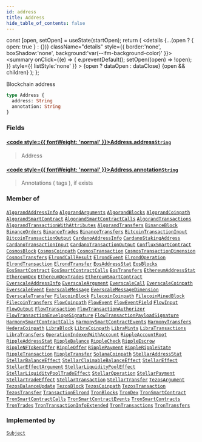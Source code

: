 ```yaml
---
id: address
title: Address
hide_table_of_contents: false
---
```







  const [open, setOpen] = useState(startOpen);
  return (
    <details {...(open ? { open: true } : {})} className="details" style={{ border:'none', boxShadow:'none', background:'var(--ifm-background-color)' }}>
      <summary
        onClick={(e) => {
          e.preventDefault();
          setOpen((open) => !open);
        }}
        style={{ listStyle:'none' }}
      >
      {open ? dataOpen : dataClose}
      </summary>
      {open && children}
    </details>
  );
};








Blockchain address


```graphql
type Address {
  address: String
  annotation: String
}
```




### Fields

#### [<code style={{ fontWeight: 'normal' }}>Address.<b>address</b></code>](#)<Bullet />[`String`](/docs/graphql-reference/scalars/string) <Badge class="badge badge--secondary" text="scalar"/> 
> 
> 
> Address
> 

#### [<code style={{ fontWeight: 'normal' }}>Address.<b>annotation</b></code>](#)<Bullet />[`String`](/docs/graphql-reference/scalars/string) <Badge class="badge badge--secondary" text="scalar"/> 
> 
> 
> Annotations ( tags ), if exists
> 



### Member of

[`AlgorandAddressInfo`](/docs/graphql-reference/objects/algorand-address-info)  <Badge class="secondary" text="object"/><Bullet />[`AlgorandArguments`](/docs/graphql-reference/objects/algorand-arguments)  <Badge class="secondary" text="object"/><Bullet />[`AlgorandBlocks`](/docs/graphql-reference/objects/algorand-blocks)  <Badge class="secondary" text="object"/><Bullet />[`AlgorandCoinpath`](/docs/graphql-reference/objects/algorand-coinpath)  <Badge class="secondary" text="object"/><Bullet />[`AlgorandSmartContract`](/docs/graphql-reference/objects/algorand-smart-contract)  <Badge class="secondary" text="object"/><Bullet />[`AlgorandSmartContractCalls`](/docs/graphql-reference/objects/algorand-smart-contract-calls)  <Badge class="secondary" text="object"/><Bullet />[`AlgorandTransactions`](/docs/graphql-reference/objects/algorand-transactions)  <Badge class="secondary" text="object"/><Bullet />[`AlgorandTransactionWithAttributes`](/docs/graphql-reference/objects/algorand-transaction-with-attributes)  <Badge class="secondary" text="object"/><Bullet />[`AlgorandTransfers`](/docs/graphql-reference/objects/algorand-transfers)  <Badge class="secondary" text="object"/><Bullet />[`BinanceBlock`](/docs/graphql-reference/objects/binance-block)  <Badge class="secondary" text="object"/><Bullet />[`BinanceOrders`](/docs/graphql-reference/objects/binance-orders)  <Badge class="secondary" text="object"/><Bullet />[`BinanceTrades`](/docs/graphql-reference/objects/binance-trades)  <Badge class="secondary" text="object"/><Bullet />[`BinanceTransfers`](/docs/graphql-reference/objects/binance-transfers)  <Badge class="secondary" text="object"/><Bullet />[`BitcoinTransactionInput`](/docs/graphql-reference/objects/bitcoin-transaction-input)  <Badge class="secondary" text="object"/><Bullet />[`BitcoinTransactionOutput`](/docs/graphql-reference/objects/bitcoin-transaction-output)  <Badge class="secondary" text="object"/><Bullet />[`CardanoAddressInfo`](/docs/graphql-reference/objects/cardano-address-info)  <Badge class="secondary" text="object"/><Bullet />[`CardanoStakingAddress`](/docs/graphql-reference/objects/cardano-staking-address)  <Badge class="secondary" text="object"/><Bullet />[`CardanoTransactionInput`](/docs/graphql-reference/objects/cardano-transaction-input)  <Badge class="secondary" text="object"/><Bullet />[`CardanoTransactionOutput`](/docs/graphql-reference/objects/cardano-transaction-output)  <Badge class="secondary" text="object"/><Bullet />[`ConfluxSmartContract`](/docs/graphql-reference/objects/conflux-smart-contract)  <Badge class="secondary" text="object"/><Bullet />[`CosmosBlock`](/docs/graphql-reference/objects/cosmos-block)  <Badge class="secondary" text="object"/><Bullet />[`CosmosCoinpath`](/docs/graphql-reference/objects/cosmos-coinpath)  <Badge class="secondary" text="object"/><Bullet />[`CosmosTransaction`](/docs/graphql-reference/objects/cosmos-transaction)  <Badge class="secondary" text="object"/><Bullet />[`CosmosTransactionDimension`](/docs/graphql-reference/objects/cosmos-transaction-dimension)  <Badge class="secondary" text="object"/><Bullet />[`CosmosTransfers`](/docs/graphql-reference/objects/cosmos-transfers)  <Badge class="secondary" text="object"/><Bullet />[`ElrondCallResult`](/docs/graphql-reference/objects/elrond-call-result)  <Badge class="secondary" text="object"/><Bullet />[`ElrondEvent`](/docs/graphql-reference/objects/elrond-event)  <Badge class="secondary" text="object"/><Bullet />[`ElrondOperation`](/docs/graphql-reference/objects/elrond-operation)  <Badge class="secondary" text="object"/><Bullet />[`ElrondTransaction`](/docs/graphql-reference/objects/elrond-transaction)  <Badge class="secondary" text="object"/><Bullet />[`ElrondTransfer`](/docs/graphql-reference/objects/elrond-transfer)  <Badge class="secondary" text="object"/><Bullet />[`EosAddressStat`](/docs/graphql-reference/objects/eos-address-stat)  <Badge class="secondary" text="object"/><Bullet />[`EosBlocks`](/docs/graphql-reference/objects/eos-blocks)  <Badge class="secondary" text="object"/><Bullet />[`EosSmartContract`](/docs/graphql-reference/objects/eos-smart-contract)  <Badge class="secondary" text="object"/><Bullet />[`EosSmartContractCalls`](/docs/graphql-reference/objects/eos-smart-contract-calls)  <Badge class="secondary" text="object"/><Bullet />[`EosTransfers`](/docs/graphql-reference/objects/eos-transfers)  <Badge class="secondary" text="object"/><Bullet />[`EthereumAddressStat`](/docs/graphql-reference/objects/ethereum-address-stat)  <Badge class="secondary" text="object"/><Bullet />[`EthereumDex`](/docs/graphql-reference/objects/ethereum-dex)  <Badge class="secondary" text="object"/><Bullet />[`EthereumDexTrades`](/docs/graphql-reference/objects/ethereum-dex-trades)  <Badge class="secondary" text="object"/><Bullet />[`EthereumSmartContract`](/docs/graphql-reference/objects/ethereum-smart-contract)  <Badge class="secondary" text="object"/><Bullet />[`EverscaleAddressInfo`](/docs/graphql-reference/objects/everscale-address-info)  <Badge class="secondary" text="object"/><Bullet />[`EverscaleArgument`](/docs/graphql-reference/objects/everscale-argument)  <Badge class="secondary" text="object"/><Bullet />[`EverscaleCall`](/docs/graphql-reference/objects/everscale-call)  <Badge class="secondary" text="object"/><Bullet />[`EverscaleCoinpath`](/docs/graphql-reference/objects/everscale-coinpath)  <Badge class="secondary" text="object"/><Bullet />[`EverscaleEvent`](/docs/graphql-reference/objects/everscale-event)  <Badge class="secondary" text="object"/><Bullet />[`EverscaleMessage`](/docs/graphql-reference/objects/everscale-message)  <Badge class="secondary" text="object"/><Bullet />[`EverscaleMessageDimension`](/docs/graphql-reference/objects/everscale-message-dimension)  <Badge class="secondary" text="object"/><Bullet />[`EverscaleTransfer`](/docs/graphql-reference/objects/everscale-transfer)  <Badge class="secondary" text="object"/><Bullet />[`FilecoinBlock`](/docs/graphql-reference/objects/filecoin-block)  <Badge class="secondary" text="object"/><Bullet />[`FilecoinCoinpath`](/docs/graphql-reference/objects/filecoin-coinpath)  <Badge class="secondary" text="object"/><Bullet />[`FilecoinMinedBlock`](/docs/graphql-reference/objects/filecoin-mined-block)  <Badge class="secondary" text="object"/><Bullet />[`FilecoinTransfers`](/docs/graphql-reference/objects/filecoin-transfers)  <Badge class="secondary" text="object"/><Bullet />[`FlowCoinpath`](/docs/graphql-reference/objects/flow-coinpath)  <Badge class="secondary" text="object"/><Bullet />[`FlowEvent`](/docs/graphql-reference/objects/flow-event)  <Badge class="secondary" text="object"/><Bullet />[`FlowEventField`](/docs/graphql-reference/objects/flow-event-field)  <Badge class="secondary" text="object"/><Bullet />[`FlowInput`](/docs/graphql-reference/objects/flow-input)  <Badge class="secondary" text="object"/><Bullet />[`FlowOutput`](/docs/graphql-reference/objects/flow-output)  <Badge class="secondary" text="object"/><Bullet />[`FlowTransaction`](/docs/graphql-reference/objects/flow-transaction)  <Badge class="secondary" text="object"/><Bullet />[`FlowTransactionAuthorizer`](/docs/graphql-reference/objects/flow-transaction-authorizer)  <Badge class="secondary" text="object"/><Bullet />[`FlowTransactionEnvelopeSignature`](/docs/graphql-reference/objects/flow-transaction-envelope-signature)  <Badge class="secondary" text="object"/><Bullet />[`FlowTransactionPayloadSignature`](/docs/graphql-reference/objects/flow-transaction-payload-signature)  <Badge class="secondary" text="object"/><Bullet />[`HarmonySmartContractCalls`](/docs/graphql-reference/objects/harmony-smart-contract-calls)  <Badge class="secondary" text="object"/><Bullet />[`HarmonySmartContractEvents`](/docs/graphql-reference/objects/harmony-smart-contract-events)  <Badge class="secondary" text="object"/><Bullet />[`HarmonyTransfers`](/docs/graphql-reference/objects/harmony-transfers)  <Badge class="secondary" text="object"/><Bullet />[`HederaCoinpath`](/docs/graphql-reference/objects/hedera-coinpath)  <Badge class="secondary" text="object"/><Bullet />[`LibraBlock`](/docs/graphql-reference/objects/libra-block)  <Badge class="secondary" text="object"/><Bullet />[`LibraCoinpath`](/docs/graphql-reference/objects/libra-coinpath)  <Badge class="secondary" text="object"/><Bullet />[`LibraMints`](/docs/graphql-reference/objects/libra-mints)  <Badge class="secondary" text="object"/><Bullet />[`LibraTransactions`](/docs/graphql-reference/objects/libra-transactions)  <Badge class="secondary" text="object"/><Bullet />[`LibraTransfers`](/docs/graphql-reference/objects/libra-transfers)  <Badge class="secondary" text="object"/><Bullet />[`OperationIndexedWithAccount`](/docs/graphql-reference/objects/operation-indexed-with-account)  <Badge class="secondary" text="object"/><Bullet />[`RippleAccountRoot`](/docs/graphql-reference/objects/ripple-account-root)  <Badge class="secondary" text="object"/><Bullet />[`RippleAddressStat`](/docs/graphql-reference/objects/ripple-address-stat)  <Badge class="secondary" text="object"/><Bullet />[`RippleBalance`](/docs/graphql-reference/objects/ripple-balance)  <Badge class="secondary" text="object"/><Bullet />[`RippleCheck`](/docs/graphql-reference/objects/ripple-check)  <Badge class="secondary" text="object"/><Bullet />[`RippleEscrow`](/docs/graphql-reference/objects/ripple-escrow)  <Badge class="secondary" text="object"/><Bullet />[`RippleNFTokenOffer`](/docs/graphql-reference/objects/ripple-nftoken-offer)  <Badge class="secondary" text="object"/><Bullet />[`RippleOffer`](/docs/graphql-reference/objects/ripple-offer)  <Badge class="secondary" text="object"/><Bullet />[`RipplePayment`](/docs/graphql-reference/objects/ripple-payment)  <Badge class="secondary" text="object"/><Bullet />[`RippleRippleState`](/docs/graphql-reference/objects/ripple-ripple-state)  <Badge class="secondary" text="object"/><Bullet />[`RippleTransaction`](/docs/graphql-reference/objects/ripple-transaction)  <Badge class="secondary" text="object"/><Bullet />[`RippleTransfer`](/docs/graphql-reference/objects/ripple-transfer)  <Badge class="secondary" text="object"/><Bullet />[`SolanaCoinpath`](/docs/graphql-reference/objects/solana-coinpath)  <Badge class="secondary" text="object"/><Bullet />[`StellarAddressStat`](/docs/graphql-reference/objects/stellar-address-stat)  <Badge class="secondary" text="object"/><Bullet />[`StellarBalanceEffect`](/docs/graphql-reference/objects/stellar-balance-effect)  <Badge class="secondary" text="object"/><Bullet />[`StellarClaimableBalanceEffect`](/docs/graphql-reference/objects/stellar-claimable-balance-effect)  <Badge class="secondary" text="object"/><Bullet />[`StellarEffect`](/docs/graphql-reference/objects/stellar-effect)  <Badge class="secondary" text="object"/><Bullet />[`StellarEffectArgument`](/docs/graphql-reference/objects/stellar-effect-argument)  <Badge class="secondary" text="object"/><Bullet />[`StellarLiquidityPoolEffect`](/docs/graphql-reference/objects/stellar-liquidity-pool-effect)  <Badge class="secondary" text="object"/><Bullet />[`StellarLiquidityPoolTradeEffect`](/docs/graphql-reference/objects/stellar-liquidity-pool-trade-effect)  <Badge class="secondary" text="object"/><Bullet />[`StellarOperation`](/docs/graphql-reference/objects/stellar-operation)  <Badge class="secondary" text="object"/><Bullet />[`StellarPayment`](/docs/graphql-reference/objects/stellar-payment)  <Badge class="secondary" text="object"/><Bullet />[`StellarTradeEffect`](/docs/graphql-reference/objects/stellar-trade-effect)  <Badge class="secondary" text="object"/><Bullet />[`StellarTransaction`](/docs/graphql-reference/objects/stellar-transaction)  <Badge class="secondary" text="object"/><Bullet />[`StellarTransfer`](/docs/graphql-reference/objects/stellar-transfer)  <Badge class="secondary" text="object"/><Bullet />[`TezosArgument`](/docs/graphql-reference/objects/tezos-argument)  <Badge class="secondary" text="object"/><Bullet />[`TezosBalanceUpdate`](/docs/graphql-reference/objects/tezos-balance-update)  <Badge class="secondary" text="object"/><Bullet />[`TezosBlock`](/docs/graphql-reference/objects/tezos-block)  <Badge class="secondary" text="object"/><Bullet />[`TezosCoinpath`](/docs/graphql-reference/objects/tezos-coinpath)  <Badge class="secondary" text="object"/><Bullet />[`TezosTransaction`](/docs/graphql-reference/objects/tezos-transaction)  <Badge class="secondary" text="object"/><Bullet />[`TezosTransfer`](/docs/graphql-reference/objects/tezos-transfer)  <Badge class="secondary" text="object"/><Bullet />[`TransactionElrond`](/docs/graphql-reference/objects/transaction-elrond)  <Badge class="secondary" text="object"/><Bullet />[`TronBlocks`](/docs/graphql-reference/objects/tron-blocks)  <Badge class="secondary" text="object"/><Bullet />[`TronDex`](/docs/graphql-reference/objects/tron-dex)  <Badge class="secondary" text="object"/><Bullet />[`TronSmartContract`](/docs/graphql-reference/objects/tron-smart-contract)  <Badge class="secondary" text="object"/><Bullet />[`TronSmartContractCalls`](/docs/graphql-reference/objects/tron-smart-contract-calls)  <Badge class="secondary" text="object"/><Bullet />[`TronSmartContractEvents`](/docs/graphql-reference/objects/tron-smart-contract-events)  <Badge class="secondary" text="object"/><Bullet />[`TronSmartContracts`](/docs/graphql-reference/objects/tron-smart-contracts)  <Badge class="secondary" text="object"/><Bullet />[`TronTrades`](/docs/graphql-reference/objects/tron-trades)  <Badge class="secondary" text="object"/><Bullet />[`TronTransactionInfoExtended`](/docs/graphql-reference/objects/tron-transaction-info-extended)  <Badge class="secondary" text="object"/><Bullet />[`TronTransactions`](/docs/graphql-reference/objects/tron-transactions)  <Badge class="secondary" text="object"/><Bullet />[`TronTransfers`](/docs/graphql-reference/objects/tron-transfers)  <Badge class="secondary" text="object"/>

### Implemented by

[`Subject`](/docs/graphql-reference/unions/subject)  <Badge class="secondary" text="union"/>

